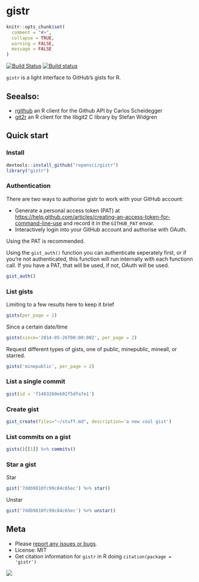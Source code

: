 gistr
=======

```r
knitr::opts_chunk$set(
  comment = "#>",
  collapse = TRUE,
  warning = FALSE, 
  message = FALSE
)
```

[![Build Status](https://api.travis-ci.org/ropensci/gistr.png)](https://travis-ci.org/ropensci/gistr)
[![Build status](https://ci.appveyor.com/api/projects/status/4jmuxbbv8qg4139t/branch/master?svg=true)](https://ci.appveyor.com/project/sckott/gistr/branch/master)

`gistr` is a light interface to GitHub's gists for R.

## Seealso:

* [rgithub](https://github.com/cscheid/rgithub) an R client for the Github API by Carlos Scheidegger
* [git2r](https://github.com/ropensci/git2r) an R client for the libgit2 C library by Stefan Widgren


## Quick start

### Install

```r
devtools::install_github("ropensci/gistr")
library("gistr")
```

### Authentication

There are two ways to authorise gistr to work with your GitHub account:

* Generate a personal access token (PAT) at [https://help.github.com/articles/creating-an-access-token-for-command-line-use]() and record it in the `GITHUB_PAT` envar. 
* Interactively login into your GitHub account and authorise with OAuth.

Using the PAT is recommended.

Using the `gist_auth()` function you can authenticate seperately first, or if you're not authenticated, this function will run internally with each functionn call. If you have a PAT, that will be used, if not, OAuth will be used.

```r
gist_auth()
```

### List gists

Limiting to a few results here to keep it brief

```r
gists(per_page = 2)
```

Since a certain date/time

```r
gists(since='2014-05-26T00:00:00Z', per_page = 2)
```

Request different types of gists, one of public, minepublic, mineall, or starred.

```r
gists('minepublic', per_page = 2)
```


### List a single commit

```r
gist(id = 'f1403260eb92f5dfa7e1')
```

### Create gist

```r
gist_create(files="~/stuff.md", description='a new cool gist')
```

### List commits on a gist

```r
gists()[[1]] %>% commits()
```

### Star a gist

Star

```r
gist('7ddb9810fc99c84c65ec') %>% star()
```

Unstar

```r
gist('7ddb9810fc99c84c65ec') %>% unstar()
```


## Meta

* Please [report any issues or bugs](https://github.com/ropensci/gistr/issues).
* License: MIT
* Get citation information for `gistr` in R doing `citation(package = 'gistr')`

[![](http://ropensci.org/public_images/github_footer.png)](http://ropensci.org)

